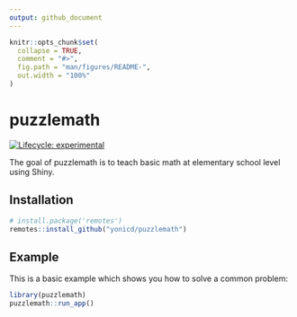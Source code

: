 ```yaml
---
output: github_document
---
```


<!-- README.md is generated from README.Rmd. Please edit that file -->

```r
knitr::opts_chunk$set(
  collapse = TRUE,
  comment = "#>",
  fig.path = "man/figures/README-",
  out.width = "100%"
)
```

# puzzlemath

<!-- badges: start -->
[![Lifecycle: experimental](https://img.shields.io/badge/lifecycle-experimental-orange.svg)](https://www.tidyverse.org/lifecycle/#experimental)
<!-- badges: end -->

The goal of puzzlemath is to teach basic math at elementary school level using Shiny.

## Installation

``` r
# install.package('remotes')
remotes::install_github("yonicd/puzzlemath")
```

## Example

This is a basic example which shows you how to solve a common problem:

```r
library(puzzlemath)
puzzlemath::run_app()
```

